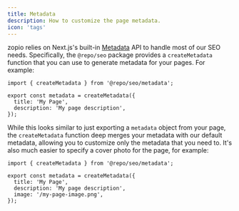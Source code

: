 ```yaml
---
title: Metadata
description: How to customize the page metadata.
icon: 'tags'
---
```


zopio relies on Next.js's built-in [Metadata](https://nextjs.org/docs/app/building-your-application/optimizing/metadata) API to handle most of our SEO needs. Specifically, the `@repo/seo` package provides a `createMetadata` function that you can use to generate metadata for your pages. For example:

```tsx page.tsx
import { createMetadata } from '@repo/seo/metadata';

export const metadata = createMetadata({
  title: 'My Page',
  description: 'My page description',
});
```

While this looks similar to just exporting a `metadata` object from your page, the `createMetadata` function deep merges your metadata with our default metadata, allowing you to customize only the metadata that you need to. It's also much easier to specify a cover photo for the page, for example:

```tsx page.tsx {6}
import { createMetadata } from '@repo/seo/metadata';

export const metadata = createMetadata({
  title: 'My Page',
  description: 'My page description',
  image: '/my-page-image.png',
});
```
